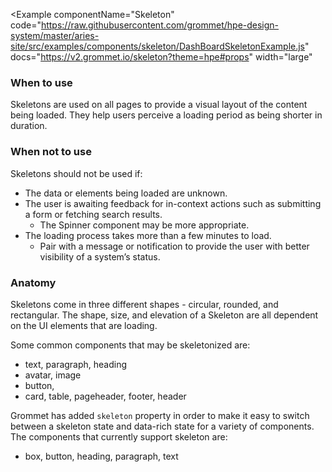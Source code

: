 
<Example
  componentName="Skeleton"
  code="https://raw.githubusercontent.com/grommet/hpe-design-system/master/aries-site/src/examples/components/skeleton/DashBoardSkeletonExample.js"
  docs="https://v2.grommet.io/skeleton?theme=hpe#props"
  width="large"
>
  <DashBoardSkeletonExample />
</Example>

### When to use
Skeletons are used on all pages to provide a visual layout of the content being loaded.  They help users perceive a loading period as being shorter in duration.

### When not to use
Skeletons should not be used if:
- The data or elements being loaded are unknown.
- The user is awaiting feedback for in-context actions such as submitting a form or fetching search results.
  - The Spinner component may be more appropriate.
- The loading process takes more than a few minutes to load.
  - Pair with a message or notification to provide the user with better visibility of a system’s status.

### Anatomy

<Example plain>
  <SkeletonAnatomy />
</Example>


Skeletons come in three different shapes - circular, rounded, and rectangular. The shape, size, and elevation of a Skeleton are all dependent on the UI elements that are loading. 

Some common components that may be skeletonized are:
- text, paragraph, heading
- avatar, image
- button,
- card, table, pageheader, footer, header

Grommet has added `skeleton` property in order to make it easy to switch between a skeleton state and data-rich state for a variety of components.
The components that currently support skeleton are:
- box, button, heading, paragraph, text